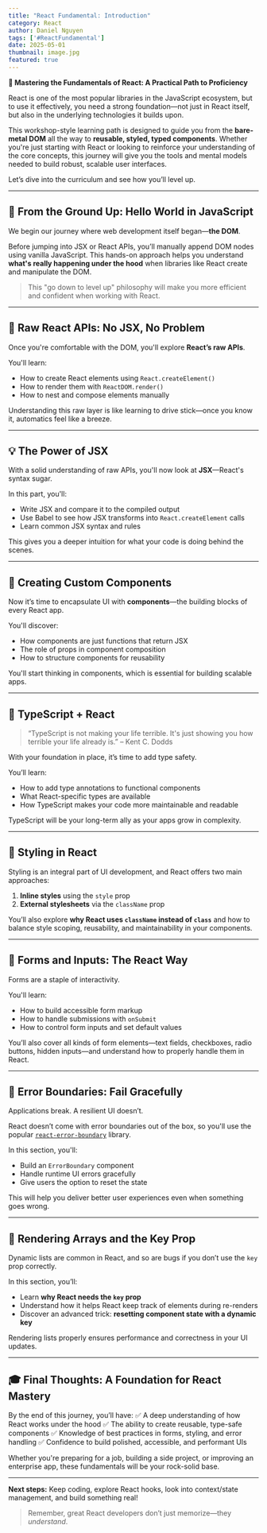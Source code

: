 ```yaml
---
title: "React Fundamental: Introduction"
category: React
author: Daniel Nguyen
tags: ['#ReactFundamental']
date: 2025-05-01
thumbnail: image.jpg
featured: true
---
```


**🧠 Mastering the Fundamentals of React: A Practical Path to Proficiency**

React is one of the most popular libraries in the JavaScript ecosystem, but to use it effectively, you need a strong foundation—not just in React itself, but also in the underlying technologies it builds upon.

This workshop-style learning path is designed to guide you from the **bare-metal DOM** all the way to **reusable, styled, typed components**. Whether you're just starting with React or looking to reinforce your understanding of the core concepts, this journey will give you the tools and mental models needed to build robust, scalable user interfaces.

Let’s dive into the curriculum and see how you’ll level up.

---

## 🔹 From the Ground Up: Hello World in JavaScript

We begin our journey where web development itself began—**the DOM**.

Before jumping into JSX or React APIs, you’ll manually append DOM nodes using vanilla JavaScript. This hands-on approach helps you understand **what's really happening under the hood** when libraries like React create and manipulate the DOM.

> This "go down to level up" philosophy will make you more efficient and confident when working with React.

---

## 🔧 Raw React APIs: No JSX, No Problem

Once you're comfortable with the DOM, you'll explore **React’s raw APIs**.

You'll learn:

* How to create React elements using `React.createElement()`
* How to render them with `ReactDOM.render()`
* How to nest and compose elements manually

Understanding this raw layer is like learning to drive stick—once you know it, automatics feel like a breeze.

---

## 💡 The Power of JSX

With a solid understanding of raw APIs, you'll now look at **JSX**—React's syntax sugar.

In this part, you'll:

* Write JSX and compare it to the compiled output
* Use Babel to see how JSX transforms into `React.createElement` calls
* Learn common JSX syntax and rules

This gives you a deeper intuition for what your code is doing behind the scenes.

---

## 🧩 Creating Custom Components

Now it’s time to encapsulate UI with **components**—the building blocks of every React app.

You'll discover:

* How components are just functions that return JSX
* The role of props in component composition
* How to structure components for reusability

You'll start thinking in components, which is essential for building scalable apps.

---

## 📘 TypeScript + React

> “TypeScript is not making your life terrible. It's just showing you how terrible your life already is.”
> – Kent C. Dodds

With your foundation in place, it’s time to add type safety.

You’ll learn:

* How to add type annotations to functional components
* What React-specific types are available
* How TypeScript makes your code more maintainable and readable

TypeScript will be your long-term ally as your apps grow in complexity.

---

## 🎨 Styling in React

Styling is an integral part of UI development, and React offers two main approaches:

1. **Inline styles** using the `style` prop
2. **External stylesheets** via the `className` prop

You’ll also explore **why React uses `className` instead of `class`** and how to balance style scoping, reusability, and maintainability in your components.

---

## 📝 Forms and Inputs: The React Way

Forms are a staple of interactivity.

You'll learn:

* How to build accessible form markup
* How to handle submissions with `onSubmit`
* How to control form inputs and set default values

You’ll also cover all kinds of form elements—text fields, checkboxes, radio buttons, hidden inputs—and understand how to properly handle them in React.

---

## 🚨 Error Boundaries: Fail Gracefully

Applications break. A resilient UI doesn’t.

React doesn’t come with error boundaries out of the box, so you'll use the popular [`react-error-boundary`](https://github.com/bvaughn/react-error-boundary) library.

In this section, you'll:

* Build an `ErrorBoundary` component
* Handle runtime UI errors gracefully
* Give users the option to reset the state

This will help you deliver better user experiences even when something goes wrong.

---

## 🧮 Rendering Arrays and the Key Prop

Dynamic lists are common in React, and so are bugs if you don’t use the `key` prop correctly.

In this section, you’ll:

* Learn **why React needs the `key` prop**
* Understand how it helps React keep track of elements during re-renders
* Discover an advanced trick: **resetting component state with a dynamic key**

Rendering lists properly ensures performance and correctness in your UI updates.

---

## 🎓 Final Thoughts: A Foundation for React Mastery

By the end of this journey, you’ll have:
✅ A deep understanding of how React works under the hood
✅ The ability to create reusable, type-safe components
✅ Knowledge of best practices in forms, styling, and error handling
✅ Confidence to build polished, accessible, and performant UIs

Whether you're preparing for a job, building a side project, or improving an enterprise app, these fundamentals will be your rock-solid base.

---

**Next steps:**
Keep coding, explore React hooks, look into context/state management, and build something real!

> Remember, great React developers don’t just memorize—they *understand*.
